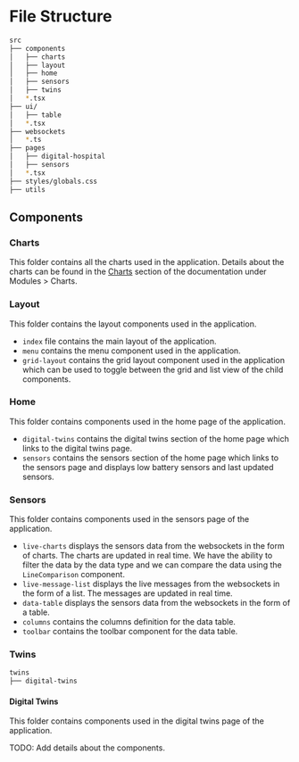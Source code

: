 # File Structure

```bash filename="src"
src
├── components
│   ├── charts
│   ├── layout
│   ├── home
│   ├── sensors
│   ├── twins
│  	*.tsx
├── ui/
│   ├── table
│  	*.tsx
├── websockets
│   *.ts
├── pages
│   ├── digital-hospital
│   ├── sensors
│   *.tsx
├── styles/globals.css
├── utils
```

## Components

### Charts

This folder contains all the charts used in the application. Details about the charts can be found in the
[Charts](/docs/category/charts) section of the documentation under Modules > Charts.

### Layout

This folder contains the layout components used in the application.

- `index` file contains the main layout of the
  application.
- `menu` contains the menu component used in the application.
- `grid-layout` contains the grid layout component used in the application which can be used to toggle between the grid and list view of the child components.

### Home

This folder contains components used in the home page of the application.

- `digital-twins` contains the digital twins section of the home page which links to the digital twins page.
- `sensors` contains the sensors section of the home page which links to the sensors page and displays low battery sensors and last updated sensors.

### Sensors

This folder contains components used in the sensors page of the application.

- `live-charts` displays the sensors data from the websockets in the form of charts. The charts are updated in real time. We have the ability to filter the data by the data type and we can compare the data using the `LineComparison` component.
- `live-message-list` displays the live messages from the websockets in the form of a list. The messages are updated in real time.
- `data-table` displays the sensors data from the websockets in the form of a table.
- `columns` contains the columns definition for the data table.
- `toolbar` contains the toolbar component for the data table.

### Twins

```bash title="src/components/twins"
twins
├── digital-twins
```

#### Digital Twins

This folder contains components used in the digital twins page of the application.

TODO: Add details about the components.
